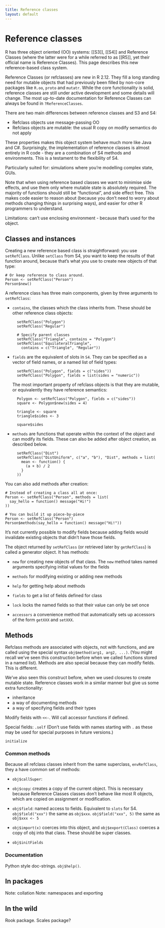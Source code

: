 ```yaml
---
title: Reference classes
layout: default
---
```


# Reference classes

<!-- http://www.inside-r.org/r-doc/methods/ReferenceClasses -->

R has three object oriented (OO) systems: [[S3]], [[S4]] and Reference Classes (where the latter were for a while referred to as [[R5]], yet their official name is Reference Classes). This page describes this new reference-based class system.  

Reference Classes (or refclasses) are new in R 2.12. They fill a long standing need for mutable objects that had previously been filled by non-core packages like `R.oo`, `proto` and `mutatr`. While the core functionality is solid, reference classes are still under active development and some details will change.  The most up-to-date documentation for Reference Classes can always be found in `?ReferenceClasses`.

There are two main differences between reference classes and S3 and S4:

  * Refclass objects use message-passing OO
  * Refclass objects are mutable: the usual R copy on modify semantics do not apply

These properties makes this object system behave much more like Java and C#. Surprisingly, the implementation of reference classes is almost entirely in R code - they are a combination of S4 methods and environments.  This is a testament to the flexibility of S4.

Particularly suited for: simulations where you're modelling complex state, GUIs.

Note that when using reference based classes we want to minimise side effects, and use them only where mutable state is absolutely required. The majority of functions should still be "functional", and side effect free. This makes code easier to reason about (because you don't need to worry about methods changing things in surprising ways), and easier for other R programmers to understand.

Limitations: can't use enclosing environment - because that's used for the object.

## Classes and instances

Creating a new reference based class is straightforward: you use `setRefClass`. Unlike `setClass` from S4, you want to keep the results of that function around, because that's what you use to create new objects of that type:

    # Or keep reference to class around.
    Person <- setRefClass("Person")
    Person$new()

A reference class has three main components, given by three arguments to `setRefClass`:

* `contains`, the classes which the class inherits from. These should be other
  reference class objects:

        setRefClass("Polygon")
        setRefClass("Regular")

        # Specify parent classes
        setRefClass("Triangle", contains = "Polygon")
        setRefClass("EquilateralTriangle", 
          contains = c("Triangle", "Regular"))

* `fields` are the equivalent of slots in `S4`. They can be specified as a
  vector of field names, or a named list of field types:

        setRefClass("Polygon", fields = c("sides"))
        setRefClass("Polygon", fields = list(sides = "numeric"))

  The most important property of refclass objects is that they are mutable, or
  equivalently they have reference semantics:
  
        Polygon <- setRefClass("Polygon", fields = c("sides"))
        square <- Polygon$new(sides = 4)
        
        triangle <- square
        triangle$sides <- 3
        
        square$sides        

* `methods` are functions that operate within the context of the object and
  can modify its fields. These can also be added after object creation, as
  described below.

        setRefClass("Dist")
        setRefClass("DistUniform", c("a", "b"), "Dist", methods = list(
          mean <- function() {
            (a + b) / 2
          }
        ))

You can also add methods after creation:

    # Instead of creating a class all at once:
    Person <- setRefClass("Person", methods = list(
      say_hello = function() message("Hi!")
    ))
    
    # You can build it up piece-by-piece
    Person <- setRefClass("Person")
    Person$methods(say_hello = function() message("Hi!"))

It's not currently possible to modify fields because adding fields would invalidate existing objects that didn't have those fields.

The object returned by `setRefClass` (or retrieved later by `getRefClass`) is called a generator object. It has methods:

* `new` for creating new objects of that class. The `new` method takes named
  arguments specifying initial values for the fields

* `methods` for modifying existing or adding new methods

* `help` for getting help about methods

* `fields` to get a list of fields defined for class

* `lock` locks the named fields so that their value can only be set once 

* `accessors` a convenience method that automatically sets up accessors of the
  form `getXXX` and `setXXX`.


## Methods

Refclass methods are associated with objects, not with functions, and are called using the special syntax `obj$method(arg1, arg2, ...)`. (You might recall we've seen this construction before when we called functions stored in a named list). Methods are also special because they can modify fields. This is different.

We've also seen this construct before, when we used closures to create mutable state. Reference classes work in a similar manner but give us some extra functionality:

* inheritance
* a way of documenting methods
* a way of specifying fields and their types

Modify fields with `<<-`. Will call accessor functions if defined.

Special fields: `.self` (Don't use fields with names starting with `.` as these may be used for special purposes in future versions.)

`initialize`

### Common methods

Because all refclass classes inherit from the same superclass, `envRefClass`, they a have common set of methods:

* `obj$callSuper`:

* `obj$copy`: creates a copy of the current object. This is necessary because
  Reference Classes classes don't behave like most R objects, which are copied on assignment
  or modification.

* `obj$field`: named access to fields. Equivalent to `slots` for S4.
  `obj$field("xxx")` the same as `obj$xxx`. `obj$field("xxx", 5)` the same as
  `obj$xxx <- 5`

* `obj$import(x)` coerces into this object, and `obj$export(Class)` coerces a
  copy of obj into that class.  These should be super classes.

* `obj$initFields`

### Documentation

Python style doc-strings.  `obj$help()`.

## In packages

Note: collation
Note: namespaces and exporting

## In the wild

Rook package. Scales package?
